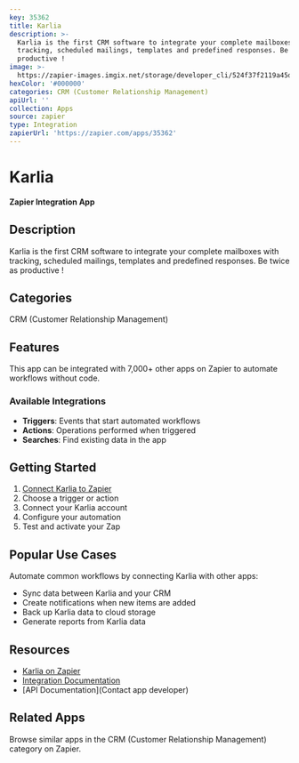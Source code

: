 ```yaml
---
key: 35362
title: Karlia
description: >-
  Karlia is the first CRM software to integrate your complete mailboxes with
  tracking, scheduled mailings, templates and predefined responses. Be twice as
  productive !
image: >-
  https://zapier-images.imgix.net/storage/developer_cli/524f37f2119a45da64357cd9097af15d.png?auto=format%2Ccompress&ixlib=python-3.0.0&q=50
hexColor: '#000000'
categories: CRM (Customer Relationship Management)
apiUrl: ''
collection: Apps
source: zapier
type: Integration
zapierUrl: 'https://zapier.com/apps/35362'
---
```

# Karlia

**Zapier Integration App**

## Description

Karlia is the first CRM software to integrate your complete mailboxes with tracking, scheduled mailings, templates and predefined responses. Be twice as productive !

## Categories

CRM (Customer Relationship Management)

## Features

This app can be integrated with 7,000+ other apps on Zapier to automate workflows without code.

### Available Integrations

- **Triggers**: Events that start automated workflows
- **Actions**: Operations performed when triggered
- **Searches**: Find existing data in the app

## Getting Started

1. [Connect Karlia to Zapier](https://zapier.com/apps/35362)
2. Choose a trigger or action
3. Connect your Karlia account
4. Configure your automation
5. Test and activate your Zap

## Popular Use Cases

Automate common workflows by connecting Karlia with other apps:

- Sync data between Karlia and your CRM
- Create notifications when new items are added
- Back up Karlia data to cloud storage
- Generate reports from Karlia data

## Resources

- [Karlia on Zapier](https://zapier.com/apps/35362)
- [Integration Documentation](https://zapier.com/apps/35362/integrations)
- [API Documentation](Contact app developer)

## Related Apps

Browse similar apps in the CRM (Customer Relationship Management) category on Zapier.
